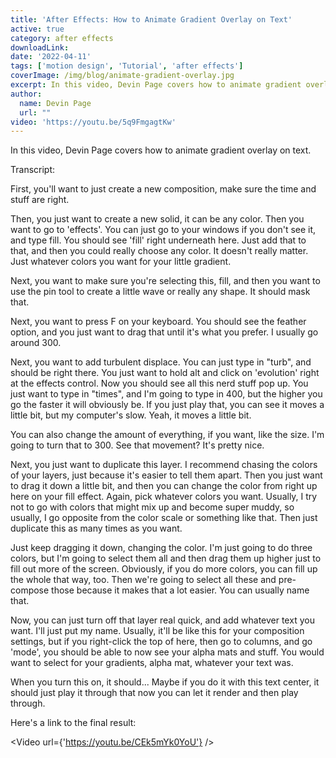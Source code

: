 ```yaml
---
title: 'After Effects: How to Animate Gradient Overlay on Text'
active: true
category: after effects
downloadLink:
date: '2022-04-11'
tags: ['motion design', 'Tutorial', 'after effects']
coverImage: /img/blog/animate-gradient-overlay.jpg
excerpt: In this video, Devin Page covers how to animate gradient overlay on text.
author:
  name: Devin Page
  url: ""
video: 'https://youtu.be/5q9FmgagtKw'
---
```


In this video, Devin Page covers how to animate gradient overlay on text.

Transcript:

First, you'll want to just create a new composition, make sure the time and stuff are right.

Then, you just want to create a new solid, it can be any color. Then you want to go to 'effects'. You can just go to your windows if you don't see it, and type fill. You should see 'fill' right underneath here. Just add that to that, and then you could really choose any color. It doesn't really matter. Just whatever colors you want for your little gradient.

Next, you want to make sure you're selecting this, fill, and then you want to use the pin tool to create a little wave or really any shape. It should mask that.

Next, you want to press F on your keyboard. You should see the feather option, and you just want to drag that until it's what you prefer. I usually go around 300.

Next, you want to add turbulent displace. You can just type in "turb", and should be right there. You just want to hold alt and click on 'evolution' right at the effects control. Now you should see all this nerd stuff pop up. You just want to type in "times", and I'm going to type in 400, but the higher you go the faster it will obviously be. If you just play that, you can see it moves a little bit, but my computer's slow. Yeah, it moves a little bit.

You can also change the amount of everything, if you want, like the size. I'm going to turn that to 300. See that movement? It's pretty nice.

Next, you just want to duplicate this layer. I recommend chasing the colors of your layers, just because it's easier to tell them apart. Then you just want to drag it down a little bit, and then you can change the color from right up here on your fill effect. Again, pick whatever colors you want. Usually, I try not to go with colors that might mix up and become super muddy, so usually, I go opposite from the color scale or something like that. Then just duplicate this as many times as you want.

Just keep dragging it down, changing the color. I'm just going to do three colors, but I'm going to select them all and then drag them up higher just to fill out more of the screen. Obviously, if you do more colors, you can fill up the whole that way, too. Then we're going to select all these and pre-compose those because it makes that a lot easier. You can usually name that.

Now, you can just turn off that layer real quick, and add whatever text you want. I'll just put my name. Usually, it'll be like this for your composition settings, but if you right-click the top of here, then go to columns, and go 'mode', you should be able to now see your alpha mats and stuff. You would want to select for your gradients, alpha mat, whatever your text was.

When you turn this on, it should... Maybe if you do it with this text center, it should just play it through that now you can let it render and then play through.

Here's a link to the final result:

<Video url={'https://youtu.be/CEk5mYk0YoU'} />
